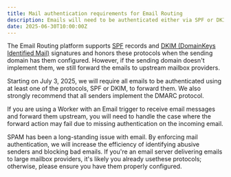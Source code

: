 ```yaml
---
title: Mail authentication requirements for Email Routing
description: Emails will need to be authenticated either via SPF or DKIM in order to be forwarded.
date: 2025-06-30T10:00:00Z
---
```


The Email Routing platform supports [SPF](https://datatracker.ietf.org/doc/html/rfc7208) records and [DKIM (DomainKeys Identified Mail)](https://en.wikipedia.org/wiki/DomainKeys_Identified_Mail) signatures and
honors these protocols when the sending domain has them configured. However, if the sending domain doesn't implement them,
we still forward the emails to upstream mailbox providers.

Starting on July 3, 2025, we will require all emails to be authenticated using at least one of the protocols, SPF or DKIM, to
forward them. We also strongly recommend that all senders implement the DMARC protocol.

If you are using a Worker with an Email trigger to receive email messages and forward them upstream, you will need to handle the case where
the forward action may fail due to missing authentication on the incoming email.

SPAM has been a long-standing issue with email. By enforcing mail authentication, we will increase the efficiency of identifying abusive senders and blocking
bad emails.
If you're an email server delivering emails to large mailbox providers, it's likely you already usethese protocols; otherwise, please ensure
you have them properly configured.
